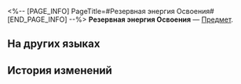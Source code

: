 <%-- [PAGE_INFO]
PageTitle=#Резервная энергия Освоения#
[END_PAGE_INFO] --%>
{{Предмет Инфобокс
|id          = 12
|Изображение = Предмет Резервная энергия Освоения.png
|Тип         = 
|Инвентарь   = 
|Редкость    = 4
|Эффект      = 
|Описание    = Когда энергия Освоения будет полностью восстановлена или превысит лимит накопления, она больше не будет восстанавливаться, при этом начнёт восстанавливаться резервная энергия Освоения. Резервная энергия Освоения восстанавливается со скоростью 1 ед. каждые 18 минут до 2400 ед.<br />Резервная энергия Освоения может быть преобразована в энергию Освоения в соотношении 1:1. Каждый раз можно извлечь не более 300 ед.
}}
{{Описание|1=Резервные ресурсы Звёздного экспресса, служат надёжной опорой в первопроходческих экспедициях.<br /><br />''«Запасы ресурсов... Хм, а у нас есть запасы?» - как-то {{MC|ж=спросила|м=спросил}} (Первопроходец).''}}
'''Резервная энергия Освоения''' — [[Предмет]].

==На других языках==
{{На других языках
|en   = Reserved Trailblaze Power
|zhs  = 后备开拓力
|zht  = 後備開拓力
|ja   = 予備開拓力
|ko   = 예비 개척력
|es   = Poder trazacaminos de reserva
|fr   = Puissance du pionnier de réserve
|ru   = Резервная энергия Освоения
|th   = พลังบุกเบิกสำรอง
|vi   = Sức Mạnh Khai Phá Dự Bị
|de   = Trailblaze-Kraftreserve
|id   = Trailblaze Power Cadangan
|pt   = Poder de Desbravamento Reserva
}}

==История изменений==
{{История изменений|3.5}}